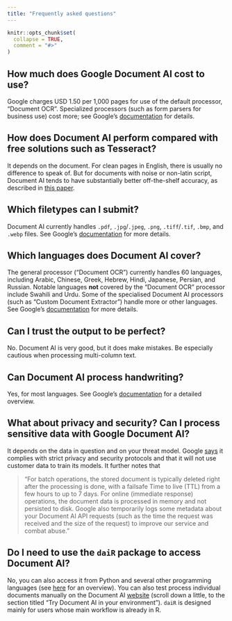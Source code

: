 ```yaml
---
title: "Frequently asked questions"
---
```


```r
knitr::opts_chunk$set(
  collapse = TRUE,
  comment = "#>"
)
```

## How much does Google Document AI cost to use?

Google charges USD 1.50 per 1,000 pages for use of the default processor, "Document OCR". Specialized processors (such as form parsers for business use) cost more; see Google's [documentation](https://cloud.google.com/document-ai/pricing) for details. 

## How does Document AI perform compared with free solutions such as Tesseract?

It depends on the document. For clean pages in English, there is usually no difference to speak of. But for documents with noise or non-latin script, Document AI tends to have substantially better off-the-shelf accuracy, as described in [this paper](https://link.springer.com/article/10.1007/s42001-021-00149-1). 

## Which filetypes can I submit?

Document AI currently handles `.pdf`, `.jpg`/`.jpeg`, `.png`, `.tiff`/`.tif`, `.bmp`, and `.webp` files. See Google's [documentation](https://cloud.google.com/document-ai/docs/file-types) for more details.

## Which languages does Document AI cover?

The general processor ("Document OCR") currently handles 60 languages, including Arabic, Chinese, Greek, Hebrew, Hindi, Japanese, Persian, and Russian. Notable languages **not** covered by the "Document OCR" processor include Swahili and Urdu. Some of the specialised Document AI processors (such as "Custom Document Extractor") handle more or other languages. See Google's [documentation](https://cloud.google.com/document-ai/docs/languages) for more details.

## Can I trust the output to be perfect?

No. Document AI is very good, but it does make mistakes. Be especially cautious when processing multi-column text.  

## Can Document AI process handwriting?

Yes, for most languages. See Google's [documentation](https://cloud.google.com/document-ai/docs/languages) for a detailed overview.

## What about privacy and security? Can I process sensitive data with Google Document AI?

It depends on the data in question and on your threat model. Google [says](https://cloud.google.com/document-ai/docs/security) it complies with strict privacy and security protocols and that it will not use customer data to train its models. It further notes that 

> "For batch operations, the stored document is typically deleted right after the processing is done, with a failsafe Time to live (TTL) from a few hours to up to 7 days. For online (immediate response) operations, the document data is processed in memory and not persisted to disk. Google also temporarily logs some metadata about your Document AI API requests (such as the time the request was received and the size of the request) to improve our service and combat abuse."

## Do I need to use the `daiR` package to access Document AI?

No, you can also access it from Python and several other programming languages (see [here](https://cloud.google.com/document-ai/docs/libraries) for an overview). You can also test process individual documents manually on the Document AI [website](https://cloud.google.com/document-ai) (scroll down a little, to the section titled "Try Document AI in your environment"). `daiR` is designed mainly for users whose main workflow is already in R.